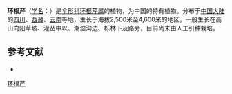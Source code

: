 {{NoteTA|G1=LS}}
{{Speciesbox
| name = 环根芹
| status = 
| status_system = 
| image = 
| genus = Cyclorhiza
| species = waltonii
| authority = (Wolff) Sheh et Shan
}}

'''环根芹'''（[[学名|学名]]：{{lang|la|''Cyclorhiza waltonii''}}）是[[伞形科|伞形科]][[环根芹属|环根芹属]]的植物，为中国的特有植物。分布于[[中国大陆|中国大陆]]的[[四川|四川]]、[[西藏|西藏]]、[[云南|云南]]等地，生长于海拔2,500米至4,600米的地区，一般生长在高山向阳草坡、灌丛中以、潮湿沟边、栎林下及路旁，目前尚未由人工引种栽培。

== 参考文献 ==
<div class="references-small">
* {{cite web| url =http://www.bioinfo.cn/db05/KmzwSpecies.php?action=view&id=22738| title =环根芹| work =《中国高等植物数据库全库》| publisher =中国科学院微生物研究所| author =昆明植物研究所| accessdate =2009-02-25| deadurl =yes| archiveurl =https://web.archive.org/web/20160305013531/http://www.bioinfo.cn/db05/KmzwSpecies.php?action=view&id=22738| archivedate =2016-03-05}}
</div>
{{Taxonbar|from=Q15231683}}

[[Category:环根芹属|环根芹]]


{{Apiales-stub}}